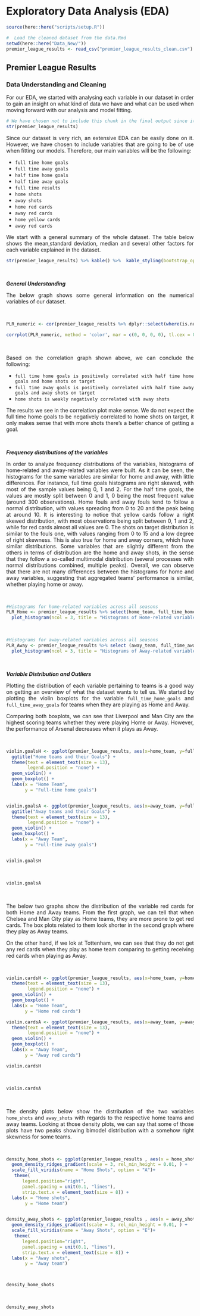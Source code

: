 <style>
body {
text-align: justify}
</style>

<br>

# Exploratory Data Analysis (EDA)

```r
source(here::here("scripts/setup.R"))
```

```r
#  Load the cleaned dataset from the data.Rmd
setwd(here::here("Data_New/"))
premier_league_results <- read_csv("premier_league_results_clean.csv")
```

## Premier League Results

### Data Understanding and Cleaning

For our EDA, we started with analysing each variable in our dataset in order to gain an insight on what kind of data we have and what can be used when moving forward with our analysis and model fitting. 

```r
# We have chosen not to include this chunk in the final output since it will be too long and will take space
str(premier_league_results) 
```
Since our dataset is very rich, an extensive EDA can be easily done on it. However, we have chosen to include variables that are going to be of use when fitting our models. Therefore, our main variables will be the following:


  + `full time home goals`
  + `full time away goals`
  + `half time home goals`
  + `half time away goals`
  + `full time results`
  + `home shots`
  + `away shots`
  + `home red cards`
  + `away red cards`
  + `home yellow cards`
  + `away red cards`


We start with a general summary of the whole dataset. The table below shows the mean,standard deviation, median and several other factors for each variable explained in the dataset. 

```r
str(premier_league_results) %>% kable() %>%  kable_styling(bootstrap_options = c("striped","hover","condensed"), fixed_thead = T) %>% scroll_box(width = "100%", height = "400px")
```

<br>

**_General Understanding_**

The below graph shows some general information on the numerical variables of our dataset.

<br>

```r

PLR_numeric <- cor(premier_league_results %>% dplyr::select(where(is.numeric)))

corrplot(PLR_numeric, method = 'color', mar = c(0, 0, 0, 0), tl.cex = 0.5)
```
<br>

Based on the correlation graph shown above, we can conclude the following:


  + `full time home goals is positively correlated with half time home goals and home shots on target`
  + `full time away goals is positively correlated with half time away goals and away shots on target`
  + `home shots is weakly negatively correlated with away shots `
 
 
The results we see in the correlation plot make sense. We do not expect the full time home goals to be negatively correlated to home shots on target, it only makes sense that with more shots there's a better chance of getting a goal.  

<br>

**_Frequency distributions of the variables_**

In order to analyze frequency distributions of the variables, histograms of home-related and away-related variables were built.
As it can be seen, the histograms for the same variables are similar for home and away, with little differences. For instance, full time goals histograms are right skewed, with most of the sample values being 0, 1 and 2. For the half time goals, the values are mostly split between 0 and 1, 0 being the most frequent value (around 300 observations). Home fouls and away fouls tend to follow a normal distribution, with values spreading from 0 to 20 and the peak being at around 10. It is interesting to notice that yellow cards follow a right skewed distribution, with most observations being split between 0, 1 and 2, while for red cards almost all values are 0. The shots on target distribution is similar to the fouls one, with values ranging from 0 to 15 and a low degree of right skewness. This is also true for home and away corners, which have similar distributions. Some variables that are slightly different from the others in terms of distribution are the home and away shots, in the sense that they follow a so-called multimodal distribution (several processes with normal distributions combined, multiple peaks). Overall, we can observe that there are not many differences between the histograms for home and away variables, suggesting that aggregated teams’ performance is similar, whether playing home or away.

<br>

```r
#Histograms for home-related variables across all seasons
PLR_Home <- premier_league_results %>% select(home_team, full_time_home_goals, half_time_home_goals, home_shots, home_shots_ontarget, home_fouls, home_corners, home_yellow_cards, home_red_cards) %>%
  plot_histogram(ncol = 3, title = "Histograms of Home-related variables")
```
<br>

```r
#Histograms for away-related variables across all seasons
PLR_Away <- premier_league_results %>% select (away_team, full_time_away_goals, half_time_away_goals, away_shots, away_shots_ontarget, away_fouls, away_corners, away_yellow_cards, away_red_cards) %>%
  plot_histogram(ncol = 3, title = "Histograms of Away-related variables")
```

<br>

**_Variable Distribution and Outliers_**

Plotting the distribution of each variable pertaining to teams is a good way on getting an overview of what the dataset wants to tell us.
We started by plotting the violin boxplots for the variable `full_time_home_goals` and `full_time_away_goals` for teams when they are playing as Home and Away.

Comparing both boxplots, we can see that Liverpool and Man City are the highest scoring teams whether they were playing Home or Away. However, the performance of Arsenal decreases when it plays as Away. 

<br>

```r
violin.goalsH <- ggplot(premier_league_results, aes(x=home_team, y=full_time_home_goals, fill=home_team)) +
  ggtitle("Home teams and their Goals") +
  theme(text = element_text(size = 13),
        legend.position = "none") +
  geom_violin() + 
  geom_boxplot() +
  labs(x = "Home Team",
       y = "Full-time home goals")


violin.goalsA <- ggplot(premier_league_results, aes(x=away_team, y=full_time_away_goals, fill=away_team)) +
  ggtitle("Away teams and their Goals") +
  theme(text = element_text(size = 13),
        legend.position = "none") +
  geom_violin() + 
  geom_boxplot() +
  labs(x = "Away Team",
       y = "Full-time away goals")


violin.goalsH 
```

<br>
```r
violin.goalsA
```


<br>

The below two graphs show the distribution of the variable red cards for both Home and Away teams. From the first graph, we can tell that when Chelsea and Man City play as Home teams, they are more prone to get red cards. The box plots related to them look shorter in the second graph where they play as Away teams.

On the other hand, if we lok at Tottenham, we can see that they do not get any red cards when they play as home team comparing to getting receiving red cards when playing as Away. 

<br>
```r
violin.cardsH <- ggplot(premier_league_results, aes(x=home_team, y=home_red_cards, fill=home_team)) + 
  theme(text = element_text(size = 13),
        legend.position = "none") +
  geom_violin() + 
  geom_boxplot() +
  labs(x = "Home Team",
       y = "Home red cards")

violin.cardsA <- ggplot(premier_league_results, aes(x=away_team, y=away_red_cards, fill=away_team)) + 
  theme(text = element_text(size = 13),
        legend.position = "none") +
  geom_violin() + 
  geom_boxplot() +
  labs(x = "Away Team",
       y = "Away red cards")

violin.cardsH 
```
<br>
```r
violin.cardsA
```
<br>

The density plots below show the distribution of the two variables `home_shots` and `away_shots` with regards to the respective home teams and away teams. Looking at those density plots, we can say that some of those plots have two peaks showing bimodel distribution with a somehow right skewness for some teams. 

<br>

```r
density_home_shots <- ggplot(premier_league_results , aes(x = home_shots, y = home_team, fill = stat(x))) +
  geom_density_ridges_gradient(scale = 3, rel_min_height = 0.01, ) +
  scale_fill_viridis(name = "Home Shots", option = "A")+
   theme(
      legend.position="right",
      panel.spacing = unit(0.1, "lines"),
      strip.text.x = element_text(size = 8)) +
  labs(x = "Home shots",
       y = "Home team")


density_away_shots <- ggplot(premier_league_results , aes(x = away_shots, y = away_team, fill = stat(x))) +
  geom_density_ridges_gradient(scale = 3, rel_min_height = 0.01, ) +
  scale_fill_viridis(name = "Away Shots", option = "E")+
   theme(
      legend.position="right",
      panel.spacing = unit(0.1, "lines"),
      strip.text.x = element_text(size = 8)) +
  labs(x = "Away shots",
       y = "Away team")



density_home_shots
```
<br>

```r
density_away_shots
```








